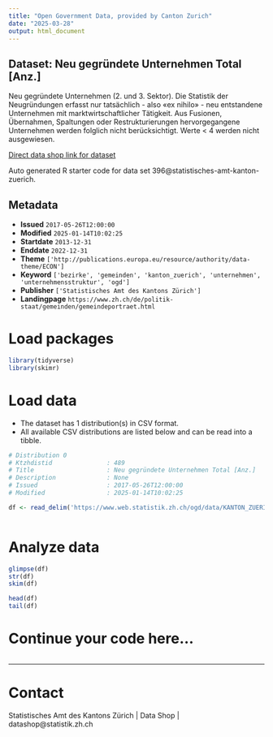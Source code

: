 ```yaml
---
title: "Open Government Data, provided by Canton Zurich"
date: "2025-03-28"
output: html_document
---
```


## Dataset: Neu gegründete Unternehmen Total [Anz.]

Neu gegründete Unternehmen (2. und 3. Sektor). Die Statistik der Neugründungen erfasst nur tatsächlich - also «ex nihilo» - neu entstandene Unternehmen mit marktwirtschaftlicher Tätigkeit. Aus Fusionen, Übernahmen, Spaltungen oder Restrukturierungen hervorgegangene Unternehmen werden folglich nicht berücksichtigt. Werte < 4 werden nicht ausgewiesen.

[Direct data shop link for dataset](https://www.zh.ch/de/politik-staat/statistik-daten/datenkatalog.html#/datasets/396@statistisches-amt-kanton-zuerich)

Auto generated R starter code for data set 396@statistisches-amt-kanton-zuerich.

## Metadata

- **Issued** `2017-05-26T12:00:00`
- **Modified** `2025-01-14T10:02:25`
- **Startdate** `2013-12-31`
- **Enddate** `2022-12-31`
- **Theme** `['http://publications.europa.eu/resource/authority/data-theme/ECON']`
- **Keyword** `['bezirke', 'gemeinden', 'kanton_zuerich', 'unternehmen', 'unternehmensstruktur', 'ogd']`
- **Publisher** `['Statistisches Amt des Kantons Zürich']`
- **Landingpage** `https://www.zh.ch/de/politik-staat/gemeinden/gemeindeportraet.html`


# Load packages

```r

library(tidyverse)
library(skimr)

```

# Load data

-   The dataset has 1 distribution(s) in CSV format.
-   All available CSV distributions are listed below and can be read into a tibble.

```r

# Distribution 0
# Ktzhdistid               : 489
# Title                    : Neu gegründete Unternehmen Total [Anz.]
# Description              : None
# Issued                   : 2017-05-26T12:00:00
# Modified                 : 2025-01-14T10:02:25

df <- read_delim('https://www.web.statistik.zh.ch/ogd/data/KANTON_ZUERICH_353.csv')



```

# Analyze data

```r

glimpse(df)
str(df)
skim(df)

head(df)
tail(df)

```

# Continue your code here...

```r

```

------------------------------------------------------------------------

# Contact

Statistisches Amt des Kantons Zürich | Data Shop | datashop@statistik.zh.ch
